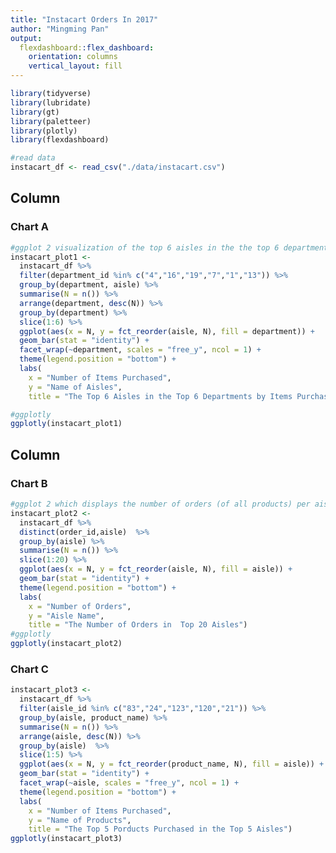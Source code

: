 ```yaml
---
title: "Instacart Orders In 2017"
author: "Mingming Pan"
output: 
  flexdashboard::flex_dashboard:
    orientation: columns
    vertical_layout: fill
---
```


```r
library(tidyverse)
library(lubridate)
library(gt)
library(paletteer)
library(plotly)
library(flexdashboard)
```


```r
#read data
instacart_df <- read_csv("./data/instacart.csv")
```

Column {data-width=650}
-----------------------------------------------------------------------

### Chart A


```r
#ggplot 2 visualization of the top 6 aisles in the the top 6 departments by items purchased.
instacart_plot1 <- 
  instacart_df %>% 
  filter(department_id %in% c("4","16","19","7","1","13")) %>%
  group_by(department, aisle) %>%
  summarise(N = n()) %>%
  arrange(department, desc(N)) %>%
  group_by(department) %>%
  slice(1:6) %>%
  ggplot(aes(x = N, y = fct_reorder(aisle, N), fill = department)) +
  geom_bar(stat = "identity") +
  facet_wrap(~department, scales = "free_y", ncol = 1) +
  theme(legend.position = "bottom") +
  labs(
    x = "Number of Items Purchased",
    y = "Name of Aisles",
    title = "The Top 6 Aisles in the Top 6 Departments by Items Purchased")

#ggplotly
ggplotly(instacart_plot1)
```


Column {data-width=350}
-----------------------------------------------------------------------

### Chart B

```r
#ggplot 2 which displays the number of orders (of all products) per aisle for top 20 aisle by the number of orders.
instacart_plot2 <- 
  instacart_df %>% 
  distinct(order_id,aisle)  %>%
  group_by(aisle) %>%
  summarise(N = n()) %>%
  slice(1:20) %>%
  ggplot(aes(x = N, y = fct_reorder(aisle, N), fill = aisle)) +
  geom_bar(stat = "identity") + 
  theme(legend.position = "bottom") +
  labs(
    x = "Number of Orders",
    y = "Aisle Name",
    title = "The Number of Orders in  Top 20 Aisles")
#ggplotly
ggplotly(instacart_plot2)
```

### Chart C

```r
instacart_plot3 <-
  instacart_df %>% 
  filter(aisle_id %in% c("83","24","123","120","21")) %>%
  group_by(aisle, product_name) %>%
  summarise(N = n()) %>%
  arrange(aisle, desc(N)) %>%
  group_by(aisle)  %>%
  slice(1:5) %>%
  ggplot(aes(x = N, y = fct_reorder(product_name, N), fill = aisle)) +
  geom_bar(stat = "identity") +
  facet_wrap(~aisle, scales = "free_y", ncol = 1) +
  theme(legend.position = "bottom") +
  labs(
    x = "Number of Items Purchased",
    y = "Name of Products",
    title = "The Top 5 Porducts Purchased in the Top 5 Aisles")
ggplotly(instacart_plot3)
```

